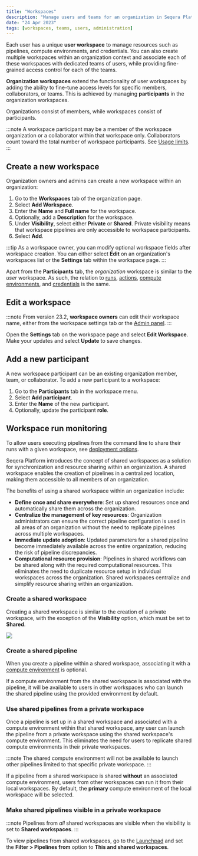 ```yaml
---
title: "Workspaces"
description: "Manage users and teams for an organization in Seqera Platform."
date: "24 Apr 2023"
tags: [workspaces, teams, users, administration]
---
```


Each user has a unique **user workspace** to manage resources such as pipelines, compute environments, and credentials. You can also create multiple workspaces within an organization context and associate each of these workspaces with dedicated teams of users, while providing fine-grained access control for each of the teams.

**Organization workspaces** extend the functionality of user workspaces by adding the ability to fine-tune access levels for specific members, collaborators, or teams. This is achieved by managing **participants** in the organization workspaces.

Organizations consist of members, while workspaces consist of participants.

:::note
A workspace participant may be a member of the workspace organization or a collaborator within that workspace only. Collaborators count toward the total number of workspace participants. See [Usage limits](../limits/limits.mdx).
:::

## Create a new workspace

Organization owners and admins can create a new workspace within an organization:

1. Go to the **Workspaces** tab of the organization page.
2. Select **Add Workspace**.
3. Enter the **Name** and **Full name** for the workspace.
4. Optionally, add a **Description** for the workspace.
5. Under **Visibility**, select either **Private** or **Shared**. Private visibility means that workspace pipelines are only accessible to workspace participants.
6. Select **Add**.

:::tip
As a workspace owner, you can modify optional workspace fields after workspace creation. You can either select **Edit** on an organization's workspaces list or the **Settings** tab within the workspace page.
:::

Apart from the **Participants** tab, the _organization_ workspace is similar to the _user_ workspace. As such, the relation to [runs](../launch/launchpad.mdx), [actions](../pipeline-actions/overview.mdx), [compute environments](../compute-envs/overview.mdx), and [credentials](../credentials/overview.mdx) is the same.

## Edit a workspace

:::note
From version 23.2, **workspace owners** can edit their workspace name, either from the workspace settings tab or the [Admin panel](../administration/overview.mdx).
:::

Open the **Settings** tab on the workspace page and select **Edit Workspace**. Make your updates and select **Update** to save changes.

## Add a new participant

A new workspace participant can be an existing organization member, team, or collaborator. To add a new participant to a workspace:

1. Go to the **Participants** tab in the workspace menu.
2. Select **Add participant**.
3. Enter the **Name** of the new participant.
4. Optionally, update the participant **role**.

## Workspace run monitoring

To allow users executing pipelines from the command line to share their runs with a given workspace, see [deployment options](../getting-started/deployment-options.mdx#nextflow--with-tower).

Seqera Platform introduces the concept of shared workspaces as a solution for synchronization and resource sharing within an organization. A shared workspace enables the creation of pipelines in a centralized location, making them accessible to all members of an organization.

The benefits of using a shared workspace within an organization include:

- **Define once and share everywhere**: Set up shared resources once and automatically share them across the organization.
- **Centralize the management of key resources**: Organization administrators can ensure the correct pipeline configuration is used in all areas of an organization without the need to replicate pipelines across multiple workspaces.
- **Immediate update adoption**: Updated parameters for a shared pipeline become immediately available across the entire organization, reducing the risk of pipeline discrepancies.
- **Computational resource provision**: Pipelines in shared workflows can be shared along with the required computational resources. This eliminates the need to duplicate resource setup in individual workspaces across the organization. Shared workspaces centralize and simplify resource sharing within an organization.

### Create a shared workspace

Creating a shared workspace is similar to the creation of a private workspace, with the exception of the **Visibility** option, which must be set to **Shared**.

![](./_images/shared_visibility.png)

### Create a shared pipeline

When you create a pipeline within a shared workspace, associating it with a [compute environment](../compute-envs/overview.mdx) is optional.

If a compute environment from the shared workspace is associated with the pipeline, it will be available to users in other workspaces who can launch the shared pipeline using the provided environment by default.

### Use shared pipelines from a private workspace

Once a pipeline is set up in a shared workspace and associated with a compute environment within that shared workspace, any user can launch the pipeline from a private workspace using the shared workspace's compute environment. This eliminates the need for users to replicate shared compute environments in their private workspaces.

:::note
The shared compute environment will not be available to launch other pipelines limited to that specific private workspace.
:::

If a pipeline from a shared workspace is shared **without** an associated compute environment, users from other workspaces can run it from their local workspaces. By default, the **primary** compute environment of the local workspace will be selected.

### Make shared pipelines visible in a private workspace

:::note
Pipelines from _all_ shared workspaces are visible when the visibility is set to **Shared workspaces**.
:::

To view pipelines from shared workspaces, go to the [Launchpad](../launch/launchpad.mdx) and set the **Filter > Pipelines from** option to **This and shared workspaces**.